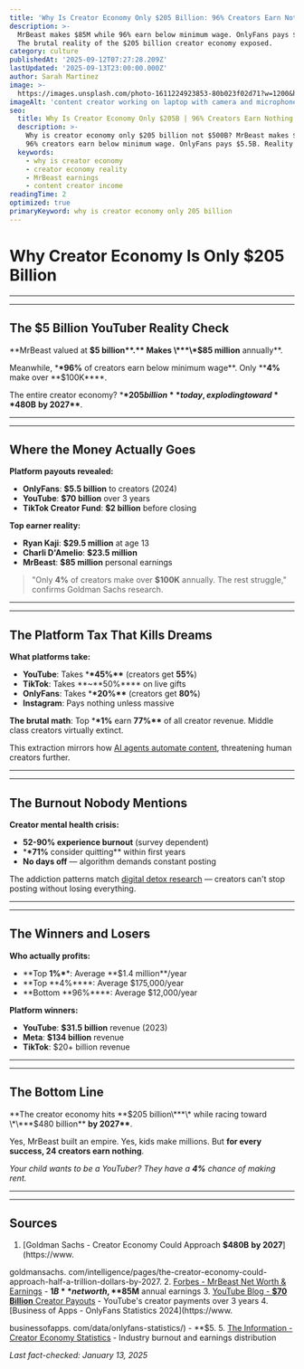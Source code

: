 ```yaml
---
title: 'Why Is Creator Economy Only $205 Billion: 96% Creators Earn Nothing'
description: >-
  MrBeast makes $85M while 96% earn below minimum wage. OnlyFans pays $5.5B. 
  The brutal reality of the $205 billion creator economy exposed.
category: culture
publishedAt: '2025-09-12T07:27:28.209Z'
lastUpdated: '2025-09-13T23:00:00.000Z'
author: Sarah Martinez
image: >-
  https://images.unsplash.com/photo-1611224923853-80b023f02d71?w=1200&h=630&fit=crop
imageAlt: 'content creator working on laptop with camera and microphone setup'
seo:
  title: Why Is Creator Economy Only $205B | 96% Creators Earn Nothing 2025
  description: >-
    Why is creator economy only $205 billion not $500B? MrBeast makes $85M but 
    96% creators earn below minimum wage. OnlyFans pays $5.5B. Reality exposed.
  keywords:
    - why is creator economy
    - creator economy reality
    - MrBeast earnings
    - content creator income
readingTime: 2
optimized: true
primaryKeyword: why is creator economy only 205 billion
---
```


# Why Creator Economy Is Only **$205 Billion**

---

---

## The **$5 Billion** YouTuber Reality Check

**MrBeast valued at **$5 billion**.** Makes \***\*$85 million** annually\*\*.

Meanwhile, \***\*96%** of creators earn below minimum wage**. Only \*\***4%** make over **$100K\*\*\*\*.

The entire creator economy? \***\*$205 billion** today, exploding toward **$480B** **by 2027\*\***.

---

---

## Where the Money Actually Goes

**Platform payouts revealed:**

- **OnlyFans**: **$5.5 billion** to creators (2024)
- **YouTube**: **$70 billion** over 3 years
- **TikTok Creator Fund**: **$2 billion** before closing

**Top earner reality:**

- **Ryan Kaji**: **$29.5 million** at age 13
- **Charli D'Amelio**: **$23.5 million**
- **MrBeast**: **$85 million** personal earnings

>

> "Only **4%** of creators make over **$100K** annually. The rest struggle,"
> confirms Goldman Sachs research.

---

---

## The Platform Tax That Kills Dreams

**What platforms take:**

- **YouTube**: Takes \***\*45%\*\*** (creators get **55%**)
- **TikTok**: Takes **~**50%\*\*\*\* on live gifts
- **OnlyFans**: Takes \***\*20%\*\*** (creators get **80%**)
- **Instagram**: Pays nothing unless massive

**The brutal math**: Top \***\*1%** earn **77%\*\*** of all creator revenue. Middle class creators virtually extinct.

This extraction mirrors how [AI agents automate content](/technology/ai-agents-revolution-13-billion-market-taking-over-2025), threatening human creators further.

---

---

## The Burnout Nobody Mentions

**Creator mental health crisis:**

- **52-**90%** experience burnout** (survey dependent)
- \***\*71%** consider quitting\*\* within first years
- **No days off** — algorithm demands constant posting

The addiction patterns match [digital detox research](/psychology/digital-detox-improves-mental-health) — creators can't stop posting without losing everything.

---

---

## The Winners and Losers

**Who actually profits:**

- **Top **1%\***\*: Average **$1.4 million\*\*/year
- **Top **4%\*\*\*\*: Average $175,000/year
- **Bottom **96%\*\*\*\*: Average $12,000/year

**Platform winners:**

- **YouTube**: **$31.5 billion** revenue (2023)
- **Meta**: **$134 billion** revenue
- **TikTok**: $20+ billion revenue

---

---

## The Bottom Line

**The creator economy hits **$205 billion\***\* while racing toward \*\***$480 billion\*\* **by 2027\*\***.

Yes, MrBeast built an empire. Yes, kids make millions. But **for every success, 24 creators earn nothing**.

_Your child wants to be a YouTuber? They have a **4%** chance of making rent._

---

---

## Sources

1.  [Goldman Sachs - Creator Economy Could Approach **$480B** **by 2027**](https://www.

goldmansachs. com/intelligence/pages/the-creator-economy-could-approach-half-a-trillion-dollars-by-2027. 2. [Forbes - MrBeast Net Worth & Earnings](https://www.forbes.com/profile/mrbeast/) - **$1B** net worth, **$85M** annual earnings 3. [YouTube Blog - **$70 Billion** Creator Payouts](https://blog.youtube/news-and-events/70-billion-youtube-shorts-creator-economy/) - YouTube's creator payments over 3 years 4. [Business of Apps - OnlyFans Statistics 2024](https://www.

businessofapps. com/data/onlyfans-statistics/) - \*\*$5. 5. [The Information - Creator Economy Statistics](https://www.theinformation.com/articles/creator-economy-statistics-2024) - Industry burnout and earnings distribution

_Last fact-checked: January 13, 2025_

